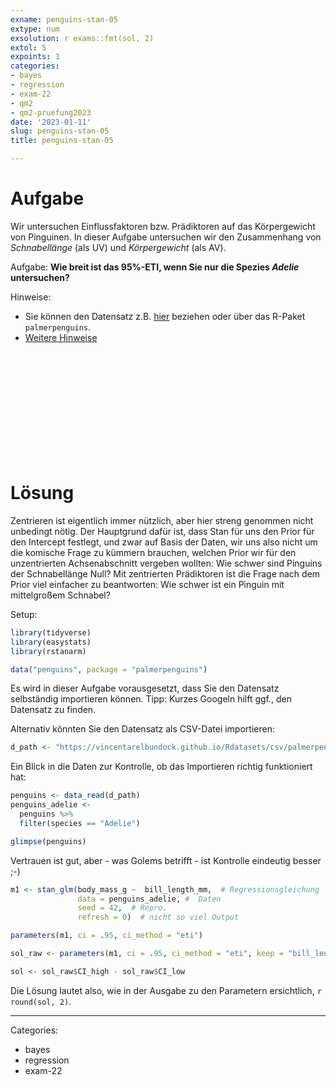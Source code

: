 ```yaml
---
exname: penguins-stan-05
extype: num
exsolution: r exams::fmt(sol, 2)
extol: 5
expoints: 1
categories:
- bayes
- regression
- exam-22
- qm2
- qm2-pruefung2023
date: '2023-01-11'
slug: penguins-stan-05
title: penguins-stan-05

---
```






# Aufgabe


Wir untersuchen Einflussfaktoren bzw. Prädiktoren auf das Körpergewicht von Pinguinen.
In dieser Aufgabe untersuchen wir den Zusammenhang von *Schnabellänge* (als UV) und *Körpergewicht* (als AV).


Aufgabe: **Wie breit ist das 95%-ETI, wenn Sie nur die Spezies *Adelie* untersuchen?**



Hinweise:

- Sie können den Datensatz z.B. [hier](https://vincentarelbundock.github.io/Rdatasets/csv/palmerpenguins/penguins.csv) beziehen oder über das R-Paket `palmerpenguins`.
- [Weitere Hinweise](https://sebastiansauer.github.io/Lehre/Hinweise/Hinweise-Pruefung-Open-Book.html)



</br>
</br>
</br>
</br>
</br>
</br>
</br>
</br>
</br>
</br>

# Lösung

Zentrieren ist eigentlich immer nützlich,
aber hier streng genommen nicht unbedingt nötig.
Der Hauptgrund dafür ist, dass Stan für uns den Prior für den Intercept festlegt,
und zwar auf Basis der Daten,
wir uns also nicht um die komische Frage zu kümmern brauchen,
welchen Prior wir für den unzentrierten Achsenabschnitt vergeben wollten:
Wie schwer sind Pinguins der Schnabellänge Null?
Mit zentrierten Prädiktoren ist die Frage nach dem Prior viel einfacher zu beantworten:
Wie schwer ist ein Pinguin mit mittelgroßem Schnabel?

Setup:

```r
library(tidyverse)
library(easystats)
library(rstanarm)

data("penguins", package = "palmerpenguins")
```


Es wird in dieser Aufgabe vorausgesetzt,
dass Sie den Datensatz selbständig importieren können.
Tipp: Kurzes Googeln hilft ggf., den Datensatz zu finden.



Alternativ könnten Sie den Datensatz als CSV-Datei importieren:


```r
d_path <- "https://vincentarelbundock.github.io/Rdatasets/csv/palmerpenguins/penguins.csv"
```


Ein Blick in die Daten zur Kontrolle,
ob das Importieren richtig funktioniert hat:

```r
penguins <- data_read(d_path)
penguins_adelie <- 
  penguins %>% 
  filter(species == "Adelie")

glimpse(penguins)
```


Vertrauen ist gut, aber - was Golems betrifft - ist Kontrolle eindeutig besser ;-)





```r
m1 <- stan_glm(body_mass_g ~  bill_length_mm,  # Regressionsgleichung
               data = penguins_adelie, #  Daten
               seed = 42,  # Repro.
               refresh = 0)  # nicht so viel Output
```


```r
parameters(m1, ci = .95, ci_method = "eti")
```


```r
sol_raw <- parameters(m1, ci = .95, ci_method = "eti", keep = "bill_length_mm") 

sol <- sol_raw$CI_high - sol_raw$CI_low
```


Die Lösung lautet also, wie in der Ausgabe zu den Parametern ersichtlich, `r round(sol, 2)`.




---

Categories: 

- bayes
- regression
- exam-22

